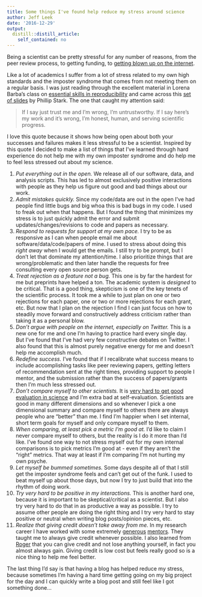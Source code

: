 ```yaml
---
title: Some things I've found help reduce my stress around science
author: Jeff Leek
date: '2016-12-29'
output:
  distill::distill_article:
    self_contained: no
---
```



Being a scientist can be pretty stressful for any number of reasons, from the peer review process, to getting funding, to [getting blown up on the internet](http://simplystatistics.org/2015/11/16/so-you-are-getting-crushed-on-the-internet-the-new-normal-for-academics/). 

Like a lot of academics I suffer from a lot of stress related to my own high standards and the imposter syndrome that comes from not meeting them on a regular basis. I was just reading through the excellent material in Lorena Barba's class on [essential skills in reproducibility](https://barbagroup.github.io/essential_skills_RRC/) and came across this [set of slides](http://www.stat.berkeley.edu/~stark/Seminars/reproNE16.htm#1) by Phillip Stark. The one that caught my attention said: 

> If I say just trust me and I'm wrong, I'm untrustworthy.
> If I say here's my work and it's wrong, I'm honest, human, and serving scientific progress.

I love this quote because it shows how being open about both your successes and failures makes it less stressful to be a scientist. Inspired by this quote I decided to make a list of things that I've learned through hard experience do not help me with my own imposter syndrome and do help me to feel less stressed out about my science. 

1. _Put everything out in the open._ We release all of our software, data, and analysis scripts. This has led to almost exclusively positive interactions with people as they help us figure out good and bad things about our work. 
2. _Admit mistakes quickly._ Since my code/data are out in the open I've had people find little bugs and big whoa this is bad bugs in my code. I used to freak out when that happens. But I found the thing that minimizes my stress is to just quickly admit the error and submit updates/changes/revisions to code and papers as necessary. 
3. _Respond to requests for support at my own pace._ I try to be as responsive as I can when people email me about software/data/code/papers of mine. I used to stress about doing this *right away* when I would get the emails. I still try to be prompt, but I don't let that dominate my attention/time. I also prioritize things that are wrong/problematic and then later handle the requests for free consulting every open source person gets. 
4. _Treat rejection as a feature not a bug._ This one is by far the hardest for me but preprints have helped a ton. The academic system is _designed_ to be critical. That is a good thing, skepticism is one of the key tenets of the scientific process. It took me a while to just plan on one or two rejections for each paper, one or two or more rejections for each grant, etc. But now that I plan on the rejection I find I can just focus on how to steadily move forward and constructively address criticism rather than taking it as a personal blow. 
5. _Don't argue with people on the internet, especially on Twitter._ This is a new one for me and one I'm having to practice hard every single day. But I've found that I've had very few constructive debates on Twitter. I also found that this is almost purely negative energy for me and doesn't help me accomplish much. 
6. _Redefine success._ I've found that if I recalibrate what success means to include accomplishing tasks like peer reviewing papers, getting letters of recommendation sent at the right times, providing support to people I mentor, and the submission rather than the success of papers/grants then I'm much less stressed out. 
7. _Don't compare myself to other scientists._ It is [very hard to get good evaluation in science](http://simplystatistics.org/2015/02/09/the-trouble-with-evaluating-anything/) and I'm extra bad at self-evaluation. Scientists are good in many different dimensions and so whenever I pick a one dimensional summary and compare myself to others there are always people who are "better" than me. I find I'm happier when I set internal, short term goals for myself and only compare myself to them. 
8. _When comparing, at least pick a metric I'm good at._ I'd like to claim I never compare myself to others, but the reality is I do it more than I'd like. I've found one way to not stress myself out for my own internal comparisons is to pick metrics I'm good at - even if they aren't the "right" metrics. That way at least if I'm comparing I'm not hurting my own psyche. 
9. _Let myself be bummed sometimes._ Some days despite all of that I still get the imposter syndrome feels and can't get out of the funk. I used to beat myself up about those days, but now I try to just build that into the rhythm of doing work. 
10. _Try very hard to be positive in my interactions._ This is another hard one, because it is important to be skeptical/critical as a scientist. But I also try very hard to do that in as productive a way as possible. I try to assume other people are doing the right thing and I try very hard to stay positive or neutral when writing blog posts/opinion pieces, etc. 
11. _Realize that giving credit doesn't take away from me._ In my research career I have worked with some extremely [generous](http://genomics.princeton.edu/storeylab/) [mentors](http://rafalab.github.io/). They taught me to always give credit whenever possible. I also learned from [Roger](http://www.biostat.jhsph.edu/~rpeng/) that you can give credit and not lose anything yourself, in fact you almost always gain. Giving credit is low cost but feels really good so is a nice thing to help me feel better. 


The last thing I'd say is that having a blog has helped reduce my stress, because sometimes I'm having a hard time getting going on my big project for the day and I can quickly write a blog post and still feel like I got something done...


